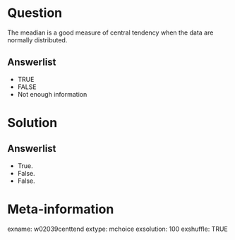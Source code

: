 Question
========
The meadian is a good measure of central tendency when the data are normally distributed.

Answerlist
----------
* TRUE
* FALSE
* Not enough information


Solution
========

Answerlist
----------
* True.
* False.
* False.


Meta-information
================
exname: w02039centtend
extype: mchoice
exsolution: 100
exshuffle: TRUE